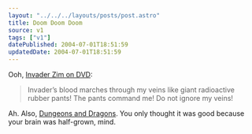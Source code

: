 ```yaml
---
layout: "../../../layouts/posts/post.astro"
title: Doom Doom Doom
source: v1
tags: ["v1"]
datePublished: 2004-07-01T18:51:59
updatedDate: 2004-07-01T18:51:59
---
```


Ooh, [Invader Zim on DVD][1]:

> Invader&#8217;s blood marches through my veins like giant radioactive rubber pants! The pants command me! Do not ignore my veins!

Ah. Also, [Dungeons and Dragons][2]. You only thought it was good because your brain was half-grown, mind.

[1]: http://www.amazon.com/exec/obidos/tg/detail/-/B0001LJBTE/ohsky07 "Amazon.com: Invader ZIM- Doom Doom Doom (Vol. 1)"
[2]: http://www.amazon.co.uk/exec/obidos/ASIN/B00013YQMO/ohsky "Amazon.co.uk: Dungeons And Dragons - Vol. 1"
